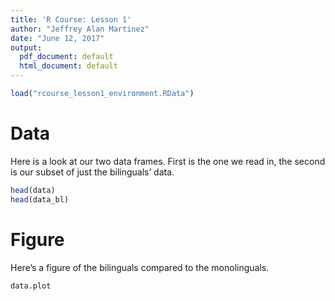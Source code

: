 ```yaml
---
title: 'R Course: Lesson 1'
author: "Jeffrey Alan Martinez"
date: "June 12, 2017"
output:
  pdf_document: default
  html_document: default
---
```


```r
load("rcourse_lesson1_environment.RData")
```

# Data

Here is a look at our two data frames. First is the one we read in, the second is our subset of just the bilinguals' data.

```r
head(data)
head(data_bl)
```

# Figure

Here's a figure of the bilinguals compared to the monolinguals.

```r
data.plot
```


